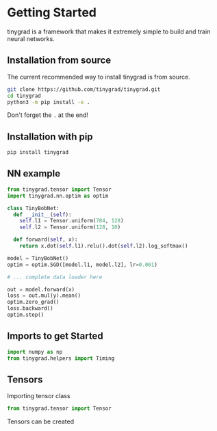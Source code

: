 # Getting Started

tinygrad is a framework that makes it extremely simple to build and train neural networks.

## Installation from source

The current recommended way to install tinygrad is from source.

```bash copy
git clone https://github.com/tinygrad/tinygrad.git
cd tinygrad
python3 -m pip install -e .
```

Don't forget the `.` at the end!

## Installation with pip

```bash copy
pip install tinygrad
```

## NN example
```python copy
from tinygrad.tensor import Tensor
import tinygrad.nn.optim as optim

class TinyBobNet:
  def __init__(self):
    self.l1 = Tensor.uniform(784, 128)
    self.l2 = Tensor.uniform(128, 10)

  def forward(self, x):
    return x.dot(self.l1).relu().dot(self.l2).log_softmax()

model = TinyBobNet()
optim = optim.SGD([model.l1, model.l2], lr=0.001)

# ... complete data loader here

out = model.forward(x)
loss = out.mul(y).mean()
optim.zero_grad()
loss.backward()
optim.step()
```

## Imports to get Started
```python copy
import numpy as np
from tinygrad.helpers import Timing
```

## Tensors

Importing tensor class

```python copy
from tinygrad.tensor import Tensor
```

Tensors can be created